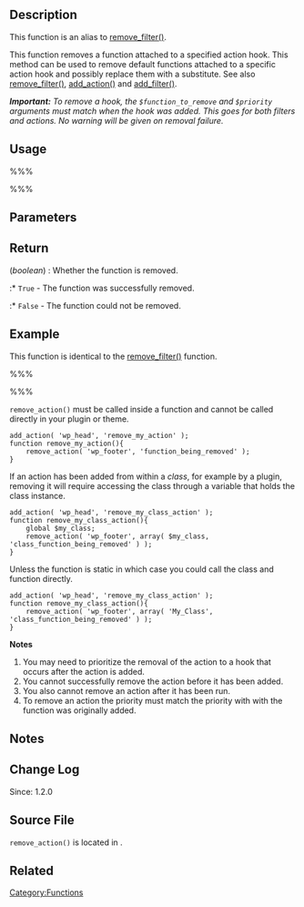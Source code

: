 == Description ==

This function is an alias to [[Function Reference/remove filter|remove_filter()]].

This function removes a function attached to a specified action hook. This method can be used to remove default functions attached to a specific action hook and possibly replace them with a substitute. See also [[Function Reference/remove filter|remove_filter()]], [[Function Reference/add action|add_action()]] and [[Function Reference/add filter|add_filter()]].

'''''Important:''' To remove a hook, the <tt>$function_to_remove</tt> and <tt>$priority</tt> arguments must match when the hook was added. This goes for both filters and actions. No warning will be given on removal failure.''

== Usage ==

%%%<?php remove_action( $tag, $function_to_remove, $priority ); ?>%%%

== Parameters ==

{{Parameter|$tag|string|The action hook to which the function to be removed is hooked.}}
{{Parameter|$function_to_remove|callable|The name of the function which should be removed.}}
{{Parameter|$priority|int|The priority of the function (as defined when the function was originally hooked).|optional|10}}

== Return ==

; (''boolean'') : Whether the function is removed.
:* <tt>True</tt> - The function was successfully removed.
:* <tt>False</tt> - The function could not be removed.

== Example ==

This function is identical to the [[Function Reference/remove filter|remove_filter()]] function.

%%% <?php remove_action( $tag, $function_to_remove, $priority ); ?> %%%

<code>remove_action()</code> must be called inside a function and cannot be called directly in your plugin or theme. 

<pre>
add_action( 'wp_head', 'remove_my_action' );
function remove_my_action(){
	remove_action( 'wp_footer', 'function_being_removed' );
}
</pre>

If an action has been added from within a <em>class</em>, for example by a plugin, removing it will require accessing the class through a variable that holds the class instance.
<pre>
add_action( 'wp_head', 'remove_my_class_action' );
function remove_my_class_action(){
	global $my_class;
	remove_action( 'wp_footer', array( $my_class, 'class_function_being_removed' ) );
}
</pre>

Unless the function is static in which case you could call the class and function directly.
<pre>
add_action( 'wp_head', 'remove_my_class_action' );
function remove_my_class_action(){
	remove_action( 'wp_footer', array( 'My_Class', 'class_function_being_removed' ) );
}
</pre>

<strong>Notes</strong>
<ol><li>You may need to prioritize the removal of the action to a hook that occurs after the action is added.</li> 
<li>You cannot successfully remove the action before it has been added.</li> 
<li>You also cannot remove an action after it has been run.</li>   
<li>To remove an action the priority must match the priority with with the function was originally added.</li>
</ol>

== Notes ==

== Change Log ==

Since: 1.2.0

== Source File ==

<tt>remove_action()</tt> is located in {{Trac|wp-includes/plugin.php}}.

== Related ==

{{Action Tags}}

{{Tag Footer}}

[[Category:Functions]]